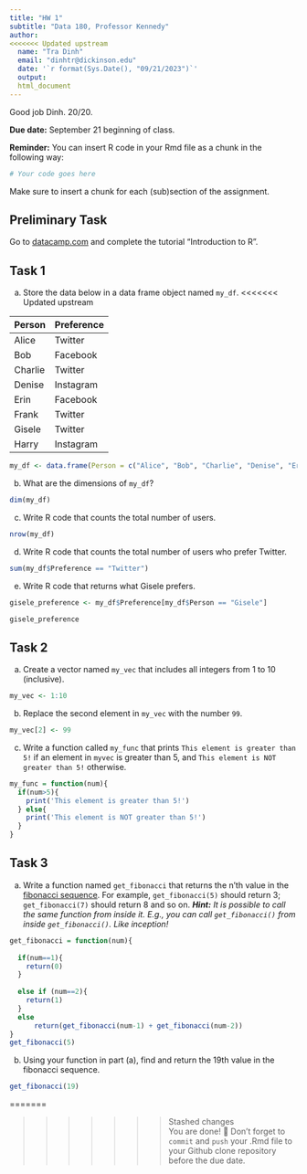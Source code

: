 ```yaml
---
title: "HW 1"
subtitle: "Data 180, Professor Kennedy"
author: 
<<<<<<< Updated upstream
  name: "Tra Dinh"
  email: "dinhtr@dickinson.edu"
  date: '`r format(Sys.Date(), "09/21/2023")`'
  output: 
  html_document
---
```


Good job Dinh. 20/20.

**Due date:** September 21 beginning of class.

**Reminder:** You can insert R code in your Rmd file as a chunk in the following way:
```r
# Your code goes here

```
Make sure to insert a chunk for each (sub)section of the assignment.

## Preliminary Task
Go to [datacamp.com](https://datacamp.com) and complete the tutorial "Introduction to R".


## Task 1
a) Store the data below in a data frame object named `my_df`.
<<<<<<< Updated upstream

|Person | Preference|
|:------|:----------|
|Alice | Twitter |
| Bob | Facebook |
| Charlie | Twitter |
| Denise | Instagram |
| Erin | Facebook |
| Frank | Twitter |
| Gisele | Twitter |
| Harry | Instagram |

```r
my_df <- data.frame(Person = c("Alice", "Bob", "Charlie", "Denise", "Erin", "Frank", "Gisele", "Harry"), Preference = c("Twitter", "Facebook", "Twitter", "Instagram", "Facebook", "Twitter", "Twitter", "Instagram"))
```
b) What are the dimensions of `my_df`?
```r
dim(my_df)
```

c) Write R code that counts the total number of users.
```r
nrow(my_df)
```
d) Write R code that counts the total number of users who prefer Twitter.
```r
sum(my_df$Preference == "Twitter")
```
e) Write R code that returns what Gisele prefers.
```r
gisele_preference <- my_df$Preference[my_df$Person == "Gisele"]

gisele_preference
```
## Task 2
a) Create a vector named `my_vec` that includes all integers from 1 to 10 (inclusive).
```r
my_vec <- 1:10
```
b) Replace the second element in `my_vec` with the number `99`.
```r
my_vec[2] <- 99
```

c) Write a function called `my_func` that prints `This element is greater than 5!` if an element in `myvec` is greater than 5, and `This element is NOT greater than 5!` otherwise.
```r
my_func = function(num){
  if(num>5){
    print('This element is greater than 5!')
  } else{
    print('This element is NOT greater than 5!')
  }
}
```

## Task 3
a. Write a function named `get_fibonacci` that returns the n'th value in the [fibonacci sequence](https://www.mathsisfun.com/numbers/fibonacci-sequence.html). For example, `get_fibonacci(5)` should return 3; `get_fibonacci(7)` should return 8 and so on. ***Hint:** It is possible to call the same function from inside it. E.g., you can call `get_fibonacci()` from inside `get_fibonacci()`. Like inception!*
```r
get_fibonacci = function(num){
  
  if(num==1){
    return(0)
  } 
  
  else if (num==2){
    return(1)
  } 
  else 
      return(get_fibonacci(num-1) + get_fibonacci(num-2))
}
get_fibonacci(5)

```


b. Using your function in part (a), find and return the 19th value in the fibonacci sequence.
```r
get_fibonacci(19)
```
=======


>>>>>>> Stashed changes
<br>
You are done! 🏁 Don't forget to `commit` and `push` your .Rmd file to your Github clone repository before the due date.
<br>

